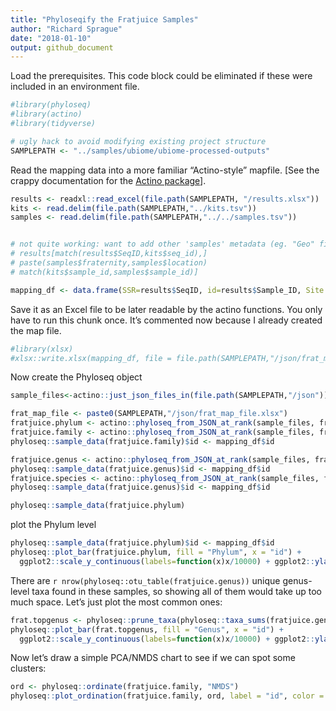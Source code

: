 ```yaml
---
title: "Phyloseqify the Fratjuice Samples"
author: "Richard Sprague"
date: "2018-01-10"
output: github_document
---
```


Load the prerequisites. This code block could be eliminated if these were included in an environment file.

```r

#library(phyloseq)
#library(actino)
#library(tidyverse)

# ugly hack to avoid modifying existing project structure
SAMPLEPATH <- "../samples/ubiome/ubiome-processed-outputs"


```

Read the mapping data into a more familiar "Actino-style" mapfile. [See the crappy documentation for the [Actino package](https://github.com/richardsprague/actino)].

```r
results <- readxl::read_excel(file.path(SAMPLEPATH, "/results.xlsx"))
kits <- read.delim(file.path(SAMPLEPATH,"../kits.tsv"))
samples <- read.delim(file.path(SAMPLEPATH,"../../samples.tsv"))


# not quite working: want to add other 'samples' metadata (eg. "Geo" field) to the mapfile
# results[match(results$SeqID,kits$seq_id),]
# paste(samples$fraternity,samples$location)
# match(kits$sample_id,samples$sample_id)]

mapping_df <- data.frame(SSR=results$SeqID, id=results$Sample_ID, Site = kits$tube)
```

Save it as an Excel file to be later readable by the actino functions.
You only have to run this chunk once. It's commented now because I already created the map file.

```r
#library(xlsx)
#xlsx::write.xlsx(mapping_df, file = file.path(SAMPLEPATH,"/json/frat_map_file.xlsx"), row.names = FALSE)
```

Now create the Phyloseq object
```r
sample_files<-actino::just_json_files_in(file.path(SAMPLEPATH,"/json"))

frat_map_file <- paste0(SAMPLEPATH,"/json/frat_map_file.xlsx")
fratjuice.phylum <- actino::phyloseq_from_JSON_at_rank(sample_files, frat_map_file, rank = "phylum", count.normalized = TRUE)
fratjuice.family <- actino::phyloseq_from_JSON_at_rank(sample_files, frat_map_file, rank = "family", count.normalized = TRUE)
phyloseq::sample_data(fratjuice.family)$id <- mapping_df$id

fratjuice.genus <- actino::phyloseq_from_JSON_at_rank(sample_files, frat_map_file, rank = "genus", count.normalized = TRUE)
phyloseq::sample_data(fratjuice.genus)$id <- mapping_df$id
fratjuice.species <- actino::phyloseq_from_JSON_at_rank(sample_files, frat_map_file, rank = "species", count.normalized = TRUE)
phyloseq::sample_data(fratjuice.genus)$id <- mapping_df$id

phyloseq::sample_data(fratjuice.phylum)

```

plot the Phylum level

```r
phyloseq::sample_data(fratjuice.phylum)$id <- mapping_df$id
phyloseq::plot_bar(fratjuice.phylum, fill = "Phylum", x = "id") + 
  ggplot2::scale_y_continuous(labels=function(x)x/10000) + ggplot2::ylab("Abundance (%)")
```

There are `r nrow(phyloseq::otu_table(fratjuice.genus))` unique genus-level taxa found in these samples, so showing all of them would take up too much space.  Let's just plot the most common ones:

```r
frat.topgenus <- phyloseq::prune_taxa(phyloseq::taxa_sums(fratjuice.genus)>50000, fratjuice.genus)
phyloseq::plot_bar(frat.topgenus, fill = "Genus", x = "id") + 
  ggplot2::scale_y_continuous(labels=function(x)x/10000) + ggplot2::ylab("Abundance (%)")
```

Now let's draw a simple PCA/NMDS chart to see if we can spot some clusters:

```r
ord <- phyloseq::ordinate(fratjuice.family, "NMDS")
phyloseq::plot_ordination(fratjuice.family, ord, label = "id", color = "Site")
```


